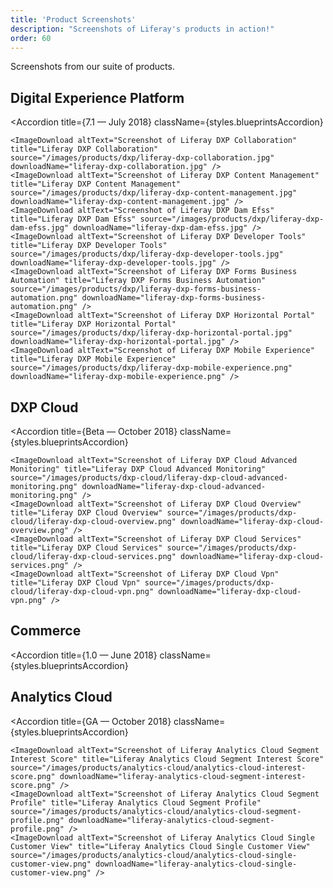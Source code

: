 ```yaml
---
title: 'Product Screenshots'
description: "Screenshots of Liferay's products in action!"
order: 60
---
```



Screenshots from our suite of products.

## Digital Experience Platform
<Accordion
	title={<Heading level={3}>7.1 — July 2018</Heading>}
	className={styles.blueprintsAccordion}
>
    <ImageDownload altText="Screenshot of Liferay DXP Collaboration" title="Liferay DXP Collaboration" source="/images/products/dxp/liferay-dxp-collaboration.jpg" downloadName="liferay-dxp-collaboration.jpg" />
    <ImageDownload altText="Screenshot of Liferay DXP Content Management" title="Liferay DXP Content Management" source="/images/products/dxp/liferay-dxp-content-management.jpg" downloadName="liferay-dxp-content-management.jpg" />
    <ImageDownload altText="Screenshot of Liferay DXP Dam Efss" title="Liferay DXP Dam Efss" source="/images/products/dxp/liferay-dxp-dam-efss.jpg" downloadName="liferay-dxp-dam-efss.jpg" />
    <ImageDownload altText="Screenshot of Liferay DXP Developer Tools" title="Liferay DXP Developer Tools" source="/images/products/dxp/liferay-dxp-developer-tools.jpg" downloadName="liferay-dxp-developer-tools.jpg" />
    <ImageDownload altText="Screenshot of Liferay DXP Forms Business Automation" title="Liferay DXP Forms Business Automation" source="/images/products/dxp/liferay-dxp-forms-business-automation.png" downloadName="liferay-dxp-forms-business-automation.png" />
    <ImageDownload altText="Screenshot of Liferay DXP Horizontal Portal" title="Liferay DXP Horizontal Portal" source="/images/products/dxp/liferay-dxp-horizontal-portal.jpg" downloadName="liferay-dxp-horizontal-portal.jpg" />
    <ImageDownload altText="Screenshot of Liferay DXP Mobile Experience" title="Liferay DXP Mobile Experience" source="/images/products/dxp/liferay-dxp-mobile-experience.png" downloadName="liferay-dxp-mobile-experience.png" />
</Accordion>

## DXP Cloud
<Accordion
	title={<Heading level={3}>Beta — October 2018</Heading>}
	className={styles.blueprintsAccordion}
>
    <ImageDownload altText="Screenshot of Liferay DXP Cloud Advanced Monitoring" title="Liferay DXP Cloud Advanced Monitoring" source="/images/products/dxp-cloud/liferay-dxp-cloud-advanced-monitoring.png" downloadName="liferay-dxp-cloud-advanced-monitoring.png" />
    <ImageDownload altText="Screenshot of Liferay DXP Cloud Overview" title="Liferay DXP Cloud Overview" source="/images/products/dxp-cloud/liferay-dxp-cloud-overview.png" downloadName="liferay-dxp-cloud-overview.png" />
    <ImageDownload altText="Screenshot of Liferay DXP Cloud Services" title="Liferay DXP Cloud Services" source="/images/products/dxp-cloud/liferay-dxp-cloud-services.png" downloadName="liferay-dxp-cloud-services.png" />
    <ImageDownload altText="Screenshot of Liferay DXP Cloud Vpn" title="Liferay DXP Cloud Vpn" source="/images/products/dxp-cloud/liferay-dxp-cloud-vpn.png" downloadName="liferay-dxp-cloud-vpn.png" />
</Accordion>


## Commerce
<Accordion
	title={<Heading level={3}>1.0 — June 2018</Heading>}
	className={styles.blueprintsAccordion}
>

<ImageDownload
    altText="Screenshot of Liferay Commerce Catalog Management"
    title="Liferay Commerce Catalog Management"
    source="/images/products/commerce/liferay-commerce-catalog-management.png"
    downloadName="liferay-commerce-catalog-management.png" />

<ImageDownload
    altText="Screenshot of Liferay Commerce Edit Forms"
    title="Liferay Commerce Edit Forms"
    source="/images/products/commerce/liferay-commerce-edit-form.png"
    downloadName="liferay-commerce-edit-form.png" />

<ImageDownload
    altText="Screenshot of Liferay Commerce Scheduled Tasks"
    title="Liferay Commerce Scheduled Tasks"
    source="/images/products/commerce/liferay-commerce-scheduled-tasks.png"
    downloadName="liferay-commerce-scheduled-tasks.png" />

<ImageDownload
    altText="Screenshot of Liferay Commerce Minium Checkout"
    title="Liferay Commerce Minium Checkout"
    source="/images/products/commerce/liferay-commerce-minium-checkout.png"
    downloadName="liferay-commerce-minium-checkout.png" />

<ImageDownload 
    altText="Screenshot of Liferay Commerce Minium Components"
    title="Liferay Commerce Minium Components"
    source="/images/products/commerce/liferay-commerce-minium-components.png"
    downloadName="liferay-commerce-minium-components.png" />

<ImageDownload 
    altText="Screenshot of Liferay Commerce Minium Dashboard with Background"
    title="Liferay Commerce Minium Dashboard with Background"
    source="/images/products/commerce/liferay-commerce-minium-dashboard-with-background.png"
    downloadName="liferay-commerce-minium-dashboard-with-background.png" />

<ImageDownload 
    altText="Screenshot of Liferay Commerce Minium Order Forecast"
    title="Liferay Commerce Minium Order Forecast"
    source="/images/products/commerce/liferay-commerce-minium-order-forecast.png"
    downloadName="liferay-commerce-minium-order-forecast.png" />

<ImageDownload 
    altText="Screenshot of Liferay Commerce Minium Product Catalog"
    title="Liferay Commerce Minium Product Catalog"
    source="/images/products/commerce/liferay-commerce-minium-product-catalog.png"
    downloadName="liferay-commerce-minium-product-catalog.png" />

<ImageDownload 
    altText="Screenshot of Liferay Commerce Minium Product Details"
    title="Liferay Commerce Minium Product Details"
    source="/images/products/commerce/liferay-commerce-minium-product-details.png"
    downloadName="liferay-commerce-minium-product-details.png" />
</Accordion> 

## Analytics Cloud
<Accordion
	title={<Heading level={3}>GA — October 2018</Heading>}
	className={styles.blueprintsAccordion}
>
    <ImageDownload altText="Screenshot of Liferay Analytics Cloud Segment Interest Score" title="Liferay Analytics Cloud Segment Interest Score" source="/images/products/analytics-cloud/analytics-cloud-interest-score.png" downloadName="liferay-analytics-cloud-segment-interest-score.png" />
    <ImageDownload altText="Screenshot of Liferay Analytics Cloud Segment Profile" title="Liferay Analytics Cloud Segment Profile" source="/images/products/analytics-cloud/analytics-cloud-segment-profile.png" downloadName="liferay-analytics-cloud-segment-profile.png" />
    <ImageDownload altText="Screenshot of Liferay Analytics Cloud Single Customer View" title="Liferay Analytics Cloud Single Customer View" source="/images/products/analytics-cloud/analytics-cloud-single-customer-view.png" downloadName="liferay-analytics-cloud-single-customer-view.png" />
</Accordion>